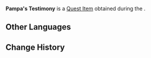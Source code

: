 {{Item Infobox
|id           = 121012
|image        = Item Pampa's Testimony.png
|type         = Quest Items
|description  = A record of Pampa's testimony. Many exaggerations and redundancies in information make this one much harder to parse.
|source1      = [[The Case of the Crafting Bench]]
}}
'''Pampa's Testimony''' is a [[Quest Item]] obtained during the {{Quest|The Case of the Crafting Bench}}.

==Other Languages==
{{Other Languages|default_hidden=1
|en      = Pampa's Testimony
|zhs     = 潘帕的证言
|zhs_rm  = 
|zht     = 潘帕的證言
|zht_rm  = 
|ja      = パンパの証言
|ja_rm   = Panpa no Shougen
|ko      = 팜파의 증언
|es      = Testimonio de Pampa
|fr      = Témoignage de Pampa
|ru      = Показания Пампа
|th      = คำให้การของ Pampa
|th_rm   = 
|vi      = Lời Khai Của Pampa
|de      = Pampas Zeugenaussage
|id      = Kesaksian Pampa
|pt      = Testemunho de Pampa
|tr      = Pampa'nın İfadesi
|it      = Testimonianza di Pampa
}}

==Change History==
{{Change History|5.0}}